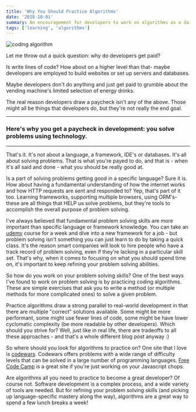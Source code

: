 ```yaml
---
title: 'Why You Should Practice Algorithms'
date: '2018-10-01'
summary: An encouragement for developers to work on algorithms as a daily habit
tags: ['learning', 'algorithms']
---
```


![coding algorithm](/static/images/algorithms.jpg)

Let me throw out a quick question: why do developers get paid?

Is write lines of code? How about on a higher level than that- maybe developers are employed
to build websites or set up servers and databases.

Maybe developers don't do anything and just get paid to grumble about the vending machine's limited selection of energy drinks.

The real reason developers draw a paycheck isn't any of the above. Those might all be things that developers do, but they're not really the end goal.

---

### Here's why you get a paycheck in development: you solve problems using technology.

---

That's it. It's not about a language, a framework, IDE's or databases. It's all about solving problems. That is what you're payed to do, and that is - when it's all said and done - what you should be really good at.

Is a part of solving problems getting good in a specific language? Sure it is. How about having a fundamental understanding of how the internet works and how HTTP requests are sent and responded to? Yep, that's part of it too. Learning frameworks, supporting multiple browsers, using ORM's- these are all things that HELP us solve problems, but they're tools to accomplish the overall purpose of problem solving.

I've always believed that fundamental problem solving skills are more important than specific language or framework knowledge. You can take an [udemy](https://www.udemy.com) course for a week and dive into a new framework for a job - but problem solving isn't something you can just learn to do by taking a quick class. It's the reason smart companies will look to hire people who have a track record of problem solving, even if they're lacking in a particular skill set. That's why, when it comes to focusing on what you should spend time on, it's important to keep refining your problem solving abilities.

So how do you work on your problem solving skills? One of the best ways I've found to work on problem solving is by practicing coding algorithms. These are simple exercises that ask you to write a method (or multiple methods for more complicated ones) to solve a given problem.

Practice algorithms draw a strong parallel to real-world development in that there are multiple "correct" solutions available. Some might be more performant, some might use fewer lines of code, some might be have lower cyclomatic complexity (be more readable by other developers). Which should you strive for? Well, just like in real life, there are tradeoffs to all these approaches - and that's a whole different blog post anyway :)

So where should you look for algorithms to practice on? One site that I love is [codewars](https://www.codewars.com). Codewars offers problems with a wide range of difficulty levels that can be solved in a large number of programming languages. [Free Code Camp](www.freecodecamp.org) is a great site if you're just working on your Javascript chops.

Are algorithms all you need to practice to become a great developer? Of course not. Software development is a complex process, and a wide variety of tools are needed. But for refining your problem solving skills (and picking up language-specific mastery along the way), algorithms are a great way to spend a few lunch breaks a week!
